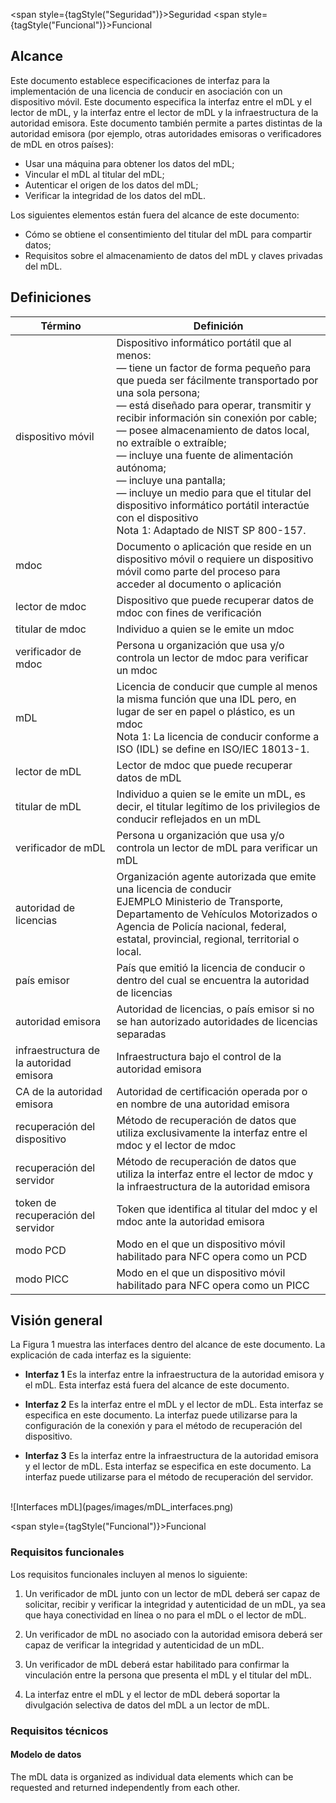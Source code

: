 
<span style={tagStyle("Seguridad")}>Seguridad</span>
<span style={tagStyle("Funcional")}>Funcional</span>

## Alcance 

Este documento establece especificaciones de interfaz para la implementación de una licencia de conducir en
asociación con un dispositivo móvil. Este documento especifica la interfaz entre el mDL y el lector
de mDL, y la interfaz entre el lector de mDL y la infraestructura de la autoridad emisora. Este
documento también permite a partes distintas de la autoridad emisora (por ejemplo, otras autoridades emisoras o
verificadores de mDL en otros países):
- Usar una máquina para obtener los datos del mDL;
- Vincular el mDL al titular del mDL;
- Autenticar el origen de los datos del mDL;
- Verificar la integridad de los datos del mDL.

Los siguientes elementos están fuera del alcance de este documento:
- Cómo se obtiene el consentimiento del titular del mDL para compartir datos;
- Requisitos sobre el almacenamiento de datos del mDL y claves privadas del mDL.

## Definiciones

| Término | Definición |
|---------|------------|
| dispositivo móvil | Dispositivo informático portátil que al menos: <br/>— tiene un factor de forma pequeño para que pueda ser fácilmente transportado por una sola persona; <br/>— está diseñado para operar, transmitir y recibir información sin conexión por cable; <br/>— posee almacenamiento de datos local, no extraíble o extraíble; <br/>— incluye una fuente de alimentación autónoma; <br/>— incluye una pantalla; <br/>— incluye un medio para que el titular del dispositivo informático portátil interactúe con el dispositivo <br/>Nota 1: Adaptado de NIST SP 800-157. |
| mdoc | Documento o aplicación que reside en un dispositivo móvil o requiere un dispositivo móvil como parte del proceso para acceder al documento o aplicación |
| lector de mdoc | Dispositivo que puede recuperar datos de mdoc con fines de verificación |
| titular de mdoc | Individuo a quien se le emite un mdoc |
| verificador de mdoc | Persona u organización que usa y/o controla un lector de mdoc para verificar un mdoc |
| mDL | Licencia de conducir que cumple al menos la misma función que una IDL pero, en lugar de ser en papel o plástico, es un mdoc <br/>Nota 1: La licencia de conducir conforme a ISO (IDL) se define en ISO/IEC 18013-1. |
| lector de mDL | Lector de mdoc que puede recuperar datos de mDL |
| titular de mDL | Individuo a quien se le emite un mDL, es decir, el titular legítimo de los privilegios de conducir reflejados en un mDL |
| verificador de mDL | Persona u organización que usa y/o controla un lector de mDL para verificar un mDL |
| autoridad de licencias | Organización agente autorizada que emite una licencia de conducir <br/>EJEMPLO Ministerio de Transporte, Departamento de Vehículos Motorizados o Agencia de Policía nacional, federal, estatal, provincial, regional, territorial o local. |
| país emisor | País que emitió la licencia de conducir o dentro del cual se encuentra la autoridad de licencias |
| autoridad emisora | Autoridad de licencias, o país emisor si no se han autorizado autoridades de licencias separadas |
| infraestructura de la autoridad emisora | Infraestructura bajo el control de la autoridad emisora |
| CA de la autoridad emisora | Autoridad de certificación operada por o en nombre de una autoridad emisora |
| recuperación del dispositivo | Método de recuperación de datos que utiliza exclusivamente la interfaz entre el mdoc y el lector de mdoc |
| recuperación del servidor | Método de recuperación de datos que utiliza la interfaz entre el lector de mdoc y la infraestructura de la autoridad emisora |
| token de recuperación del servidor | Token que identifica al titular del mdoc y el mdoc ante la autoridad emisora |
| modo PCD | Modo en el que un dispositivo móvil habilitado para NFC opera como un PCD |
| modo PICC | Modo en el que un dispositivo móvil habilitado para NFC opera como un PICC |


## Visión general

La Figura 1 muestra las interfaces dentro del alcance de este documento. La explicación de cada interfaz es la siguiente:

- **Interfaz 1** Es la interfaz entre la infraestructura de la autoridad emisora y el mDL. Esta interfaz está fuera del alcance de este documento.

- **Interfaz 2** Es la interfaz entre el mDL y el lector de mDL. Esta interfaz se especifica en este documento. La interfaz puede utilizarse para la configuración de la conexión y para el método de recuperación del dispositivo.

- **Interfaz 3** Es la interfaz entre la infraestructura de la autoridad emisora y el lector de mDL. Esta interfaz se especifica en este documento. La interfaz puede utilizarse para el método de recuperación del servidor.
<br/>
<div style={{ display: 'flex', justifyContent: 'center' }}>
  ![Interfaces mDL](pages/images/mDL_interfaces.png)
</div>

<span style={tagStyle("Funcional")}>Funcional</span>
### Requisitos funcionales

Los requisitos funcionales incluyen al menos lo siguiente:

1. Un verificador de mDL junto con un lector de mDL deberá ser capaz de solicitar, recibir y verificar la integridad y autenticidad de un mDL, ya sea que haya conectividad en línea o no para el mDL o el lector de mDL.

2. Un verificador de mDL no asociado con la autoridad emisora deberá ser capaz de verificar la integridad y autenticidad de un mDL.

3. Un verificador de mDL deberá estar habilitado para confirmar la vinculación entre la persona que presenta el mDL y el titular del mDL.

4. La interfaz entre el mDL y el lector de mDL deberá soportar la divulgación selectiva de datos del mDL a un lector de mDL.

### Requisitos técnicos

#### Modelo de datos

The mDL data is organized as individual data elements which can be requested and returned
independently from each other.
